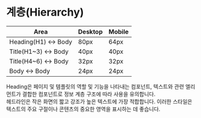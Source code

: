 
<Meta title="Design System/Foundation/Hierarchy" />

# 계층(Hierarchy)

<table id="guide">
  <thead>
    <tr>
      <th>Area</th>
      <th>Desktop</th>
      <th>Mobile</th>
    </tr>
  </thead>
  <tbody>
    <tr>
      <td>Heading(H1) &lt;-&gt; Body</td>
      <td>80px</td>
      <td>64px</td>
    </tr>
    <tr>
      <td>Title(H1~3) &lt;-&gt; Body</td>
      <td>40px</td>
      <td>40px</td>
    </tr>
    <tr>
      <td>Title(H4~6) &lt;-&gt; Body</td>
      <td>32px</td>
      <td>32px</td>
    </tr>
    <tr>
      <td>Body &lt;-&gt; Body</td>
      <td>24px</td>
      <td>24px</td>
    </tr>
  </tbody>
</table>

<Canvas of={InvertCardTemplate} sourceState="none" />

Heading은 페이지 및 템플릿의 역할 및 기능을 나타내는 컴포넌트, 텍스트와 관련 엘리먼트가 결합한
컴포넌트로 정보 계층 구조에 따라 사용을 유의합니다. <br />
헤드라인은 작은 화면의 짧고 강조가 높은 텍스트에 가장 적합합니다. 이러한 스타일은 텍스트의 주요
구절이나 콘텐츠의 중요한 영역을 표시하는 데 좋습니다.
